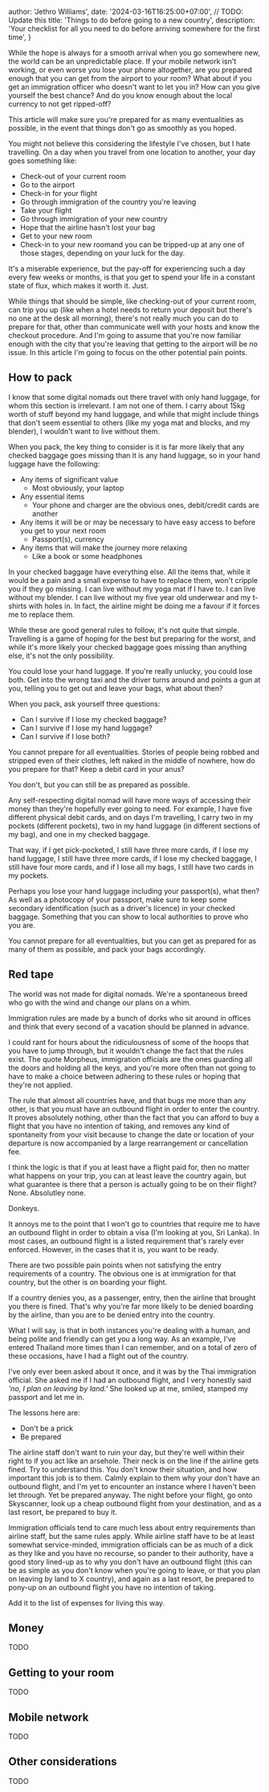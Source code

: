 
  author: 'Jethro Williams',
  date: '2024-03-16T16:25:00+07:00', // TODO: Update this
  title: 'Things to do before going to a new country',
  description: 'Your checklist for all you need to do before arriving somewhere for the first time',
}


While the hope is always for a smooth arrival when you go somewhere new, the world can be an unpredictable place. If your mobile network isn't working, or even worse you lose your phone altogether, are you prepared enough that you can get from the airport to your room? What about if you get an immigration officer who doesn't want to let you in? How can you give yourself the best chance? And do you know enough about the local currency to not get ripped-off?

This article will make sure you're prepared for as many eventualities as possible, in the event that things don't go as smoothly as you hoped.

You might not believe this considering the lifestyle I've chosen, but I hate travelling. On a day when you travel from one location to another, your day goes something like:

- Check-out of your current room
- Go to the airport
- Check-in for your flight
- Go through immigration of the country you're leaving
- Take your flight
- Go through immigration of your new country
- Hope that the airline hasn't lost your bag
- Get to your new room
- Check-in to your new roomand you can be tripped-up at any one of those stages, depending on your luck for the day.

It's a miserable experience, but the pay-off for experiencing such a day every few weeks or months, is that you get to spend your life in a constant state of flux, which makes it worth it. Just.

While things that should be simple, like checking-out of your current room, can trip you up (like when a hotel needs to return your deposit but there's no one at the desk all morning), there's not really much you can do to prepare for that, other than communicate well with your hosts and know the checkout procedure. And I'm going to assume that you're now familiar enough with the city that you're leaving that getting to the airport will be no issue. In this article I'm going to focus on the other potential pain points.

## How to pack

I know that some digital nomads out there travel with only hand luggage, for whom this section is irrelevant. I am not one of them. I carry about 15kg worth of stuff beyond my hand luggage, and while that might include things that don't seem essential to others (like my yoga mat and blocks, and my blender), I wouldn't want to live without them.

When you pack, the key thing to consider is it is far more likely that any checked baggage goes missing than it is any hand luggage, so in your hand luggage have the following:

- Any items of significant value
  - Most obviously, your laptop
- Any essential items
  - Your phone and charger are the obvious ones, debit/credit cards are another
- Any items it will be or may be necessary to have easy access to before you get to your next room
  - Passport(s), currency
- Any items that will make the journey more relaxing
  - Like a book or some headphones

In your checked baggage have everything else. All the items that, while it would be a pain and a small expense to have to replace them, won't cripple you if they go missing. I can live without my yoga mat if I have to. I can live without my blender. I can live without my five year old underwear and my t-shirts with holes in. In fact, the airline might be doing me a favour if it forces me to replace them.

While these are good general rules to follow, it's not quite that simple. Travelling is a game of hoping for the best but preparing for the worst, and while it's more likely your checked baggage goes missing than anything else, it's not the only possibility.

You could lose your hand luggage. If you're really unlucky, you could lose both. Get into the wrong taxi and the driver turns around and points a gun at you, telling you to get out and leave your bags, what about then?

When you pack, ask yourself three questions:

- Can I survive if I lose my checked baggage?
- Can I survive if I lose my hand luggage?
- Can I survive if I lose both?

You cannot prepare for all eventualities. Stories of people being robbed and stripped even of their clothes, left naked in the middle of nowhere, how do you prepare for that? Keep a debit card in your anus?

You don't, but you can still be as prepared as possible.

Any self-respecting digital nomad will have more ways of accessing their money than they're hopefully ever going to need. For example, I have five different physical debit cards, and on days I'm travelling, I carry two in my pockets (different pockets), two in my hand luggage (in different sections of my bag), and one in my checked baggage.

That way, if I get pick-pocketed, I still have three more cards, if I lose my hand luggage, I still have three more cards, if I lose my checked baggage, I still have four more cards, and if I lose all my bags, I still have two cards in my pockets.

Perhaps you lose your hand luggage including your passport(s), what then? As well as a photocopy of your passport, make sure to keep some secondary identification (such as a driver's licence) in your checked baggage. Something that you can show to local authorities to prove who you are.

You cannot prepare for all eventualities, but you can get as prepared for as many of them as possible, and pack your bags accordingly.

## Red tape

The world was not made for digital nomads. We're a spontaneous breed who go with the wind and change our plans on a whim.

Immigration rules are made by a bunch of dorks who sit around in offices and think that every second of a vacation should be planned in advance.

I could rant for hours about the ridiculousness of some of the hoops that you have to jump through, but it wouldn't change the fact that the rules exist. The quote Morpheus, immigration officials are the ones guarding all the doors and holding all the keys, and you're more often than not going to have to make a choice between adhering to these rules or hoping that they're not applied.

The rule that almost all countries have, and that bugs me more than any other, is that you must have an outbound flight in order to enter the country. It proves absolutely nothing, other than the fact that you can afford to buy a flight that you have no intention of taking, and removes any kind of spontaneity from your visit because to change the date or location of your departure is now accompanied by a large rearrangement or cancellation fee.

I think the logic is that if you at least have a flight paid for, then no matter what happens on your trip, you can at least leave the country again, but what guarantee is there that a person is actually going to be on their flight? None. Absolutley none.

Donkeys.

It annoys me to the point that I won't go to countries that require me to have an outbound flight in order to obtain a visa (I'm looking at you, Sri Lanka). In most cases, an outbound flight is a listed requirement that's rarely ever enforced. However, in the cases that it is, you want to be ready.

There are two possible pain points when not satisfying the entry requirements of a country. The obvious one is at immigration for that country, but the other is on boarding your flight.

If a country denies you, as a passenger, entry, then the airline that brought you there is fined. That's why you're far more likely to be denied boarding by the airline, than you are to be denied entry into the country.

What I will say, is that in both instances you're dealing with a human, and being polite and friendly can get you a long way. As an example, I've entered Thailand more times than I can remember, and on a total of zero of these occasions, have I had a flight out of the country.

I've only ever been asked about it once, and it was by the Thai immigration official. She asked me if I had an outbound flight, and I very honestly said _'no, I plan on leaving by land.'_ She looked up at me, smiled, stamped my passport and let me in.

The lessons here are:

- Don't be a prick
- Be prepared

The airline staff don't want to ruin your day, but they're well within their right to if you act like an arsehole. Their neck is on the line if the airline gets fined. Try to understand this. You don't know their situation, and how important this job is to them. Calmly explain to them why your don't have an outbound flight, and I'm yet to encounter an instance where I haven't been let through. Yet be prepared anyway. The night before your flight, go onto Skyscanner, look up a cheap outbound flight from your destination, and as a last resort, be prepared to buy it.

Immigration officials tend to care much less about entry requirements than airline staff, but the same rules apply. While airline staff have to be at least somewhat service-minded, immigration officials can be as much of a dick as they like and you have no recourse, so pander to their authority, have a good story lined-up as to why you don't have an outbound flight (this can be as simple as you don't know when you're going to leave, or that you plan on leaving by land to X country), and again as a last resort, be prepared to pony-up on an outbound flight you have no intention of taking.

Add it to the list of expenses for living this way.

## Money

TODO

## Getting to your room

TODO

## Mobile network

TODO

## Other considerations

TODO
